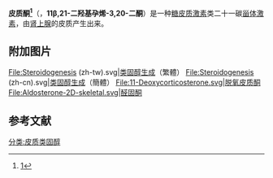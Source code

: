 {{Expand |time=2011-09-14T17:04:57+00:00 }}
{{chembox
| Verifiedfields = changed
| Watchedfields = changed
| verifiedrevid = 401968208
| ImageFile = Corticosterone-2D-skeletal.svg
| ImageSize = 
| ImageFile1 = Corticosterone_3d.jpg
| IUPACName = (11β)-​11,​21-​dihydroxypregn-​4-​ene-​3,​20-​dione
| OtherNames = 
| Section1 = {{Chembox Identifiers
|   ChemSpiderID_Ref = {{chemspidercite|correct|chemspider}}
| ChemSpiderID = 5550
| InChI = 1/C21H30O4/c1-20-8-7-13(23)9-12(20)3-4-14-15-5-6-16(18(25)11-22)21(15,2)10-17(24)19(14)20/h9,14-17,19,22,24H,3-8,10-11H2,1-2H3/t14-,15-,16+,17-,19+,20-,21-/m0/s1
| InChIKey = OMFXVFTZEKFJBZ-HJTSIMOOBD
| StdInChI_Ref = {{stdinchicite|correct|chemspider}}
| StdInChI = 1S/C21H30O4/c1-20-8-7-13(23)9-12(20)3-4-14-15-5-6-16(18(25)11-22)21(15,2)10-17(24)19(14)20/h9,14-17,19,22,24H,3-8,10-11H2,1-2H3/t14-,15-,16+,17-,19+,20-,21-/m0/s1
| StdInChIKey_Ref = {{stdinchicite|correct|chemspider}}
| StdInChIKey = OMFXVFTZEKFJBZ-HJTSIMOOSA-N
| CASNo = 50-22-6
|    CASNo_Ref = {{cascite|correct|CAS}}
|   PubChem = 5753
| ChEMBL_Ref = {{ebicite|changed|EBI}}
| ChEMBL = 110739
|   UNII_Ref = {{fdacite|changed|FDA}}
| UNII = W980KJ009P
| ChEBI_Ref = {{ebicite|changed|EBI}}
| ChEBI = 16827
| DrugBank_Ref = {{drugbankcite|changed|drugbank}}
| DrugBank = DB04652
| SMILES = O=C4\C=C2/[C@]([C@H]1[C@@H](O)C[C@@]3([C@@H](C(=O)CO)CC[C@H]3[C@@H]1CC2)C)(C)CC4
|   MeSHName = Corticosterone
  }}
| Section2 = {{Chembox Properties
|   C=21|H=30|O=4
|   Appearance = 
|   Density = 
|   MeltingPt = 
|   BoilingPt = 
  }}
| Section3 = {{Chembox Hazards
|   Solubility = 
|   MainHazards = 
|   FlashPt = 
|   Autoignition = 
  }}
}}
'''皮质酮<ref>[http://www.term.gov.cn/pages/homepage/result2.jsp?id=334160&subid=10001798&subject=%E6%BF%80%E7%B4%A0%E4%B8%8E%E7%BB%B4%E7%94%9F%E7%B4%A0&subsys=%E7%94%9F%E7%89%A9%E5%8C%96%E5%AD%A6%E4%B8%8E%E5%88%86%E5%AD%90%E7%94%9F%E7%89%A9%E5%AD%A6]{{Dead link|date=2018年6月 |bot=InternetArchiveBot |fix-attempted=no }}</ref>'''（{{lang-en|Corticosterone}}，'''11β,21-二羟基孕烯-3,20-二酮'''）是一种[[糖皮质激素|糖皮质激素]]类二十一碳[[甾体激素|甾体激素]]，由[[肾上腺|肾上腺]]的皮质产生出来。

==附加图片==
<gallery>
File:Steroidogenesis (zh-tw).svg|[[类固醇生成|类固醇生成]]（繁體）
File:Steroidogenesis (zh-cn).svg|[[类固醇生成|类固醇生成]]（簡體）
File:11-Deoxycorticosterone.svg|[[脱氧皮质酮|脱氧皮质酮]]
File:Aldosterone-2D-skeletal.svg|[[醛固酮|醛固酮]]
</gallery>
==参考文献==
{{reflist}}

{{胆固醇与甾体中间产物}}
{{皮质类固醇}}
{{Mineralocorticoids}}

[[分类:皮质类固醇|分类:皮质类固醇]]